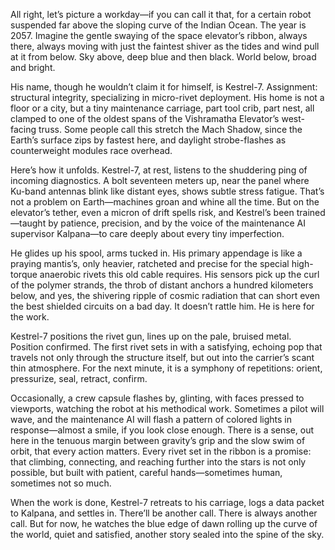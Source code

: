 All right, let’s picture a workday—if you can call it that, for a certain robot suspended far above the sloping curve of the Indian Ocean. The year is 2057. Imagine the gentle swaying of the space elevator’s ribbon, always there, always moving with just the faintest shiver as the tides and wind pull at it from below. Sky above, deep blue and then black. World below, broad and bright.

His name, though he wouldn’t claim it for himself, is Kestrel-7. Assignment: structural integrity, specializing in micro-rivet deployment. His home is not a floor or a city, but a tiny maintenance carriage, part tool crib, part nest, all clamped to one of the oldest spans of the Vishramatha Elevator’s west-facing truss. Some people call this stretch the Mach Shadow, since the Earth’s surface zips by fastest here, and daylight strobe-flashes as counterweight modules race overhead.

Here’s how it unfolds. Kestrel-7, at rest, listens to the shuddering ping of incoming diagnostics. A bolt seventeen meters up, near the panel where Ku-band antennas blink like distant eyes, shows subtle stress fatigue. That’s not a problem on Earth—machines groan and whine all the time. But on the elevator’s tether, even a micron of drift spells risk, and Kestrel’s been trained—taught by patience, precision, and by the voice of the maintenance AI supervisor Kalpana—to care deeply about every tiny imperfection.

He glides up his spool, arms tucked in. His primary appendage is like a praying mantis’s, only heavier, ratcheted and precise for the special high-torque anaerobic rivets this old cable requires. His sensors pick up the curl of the polymer strands, the throb of distant anchors a hundred kilometers below, and yes, the shivering ripple of cosmic radiation that can short even the best shielded circuits on a bad day. It doesn’t rattle him. He is here for the work.

Kestrel-7 positions the rivet gun, lines up on the pale, bruised metal. Position confirmed. The first rivet sets in with a satisfying, echoing pop that travels not only through the structure itself, but out into the carrier’s scant thin atmosphere. For the next minute, it is a symphony of repetitions: orient, pressurize, seal, retract, confirm.

Occasionally, a crew capsule flashes by, glinting, with faces pressed to viewports, watching the robot at his methodical work. Sometimes a pilot will wave, and the maintenance AI will flash a pattern of colored lights in response—almost a smile, if you look close enough. There is a sense, out here in the tenuous margin between gravity’s grip and the slow swim of orbit, that every action matters. Every rivet set in the ribbon is a promise: that climbing, connecting, and reaching further into the stars is not only possible, but built with patient, careful hands—sometimes human, sometimes not so much.

When the work is done, Kestrel-7 retreats to his carriage, logs a data packet to Kalpana, and settles in. There’ll be another call. There is always another call. But for now, he watches the blue edge of dawn rolling up the curve of the world, quiet and satisfied, another story sealed into the spine of the sky.
